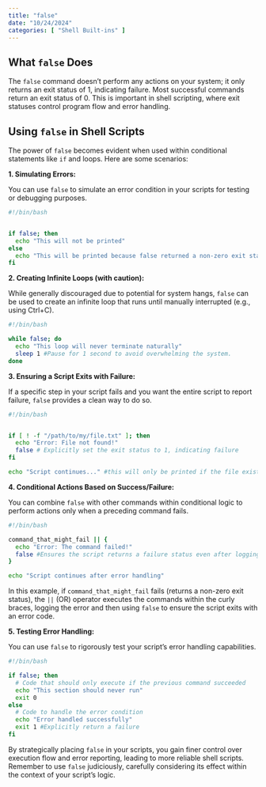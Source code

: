 ```yaml
---
title: "false"
date: "10/24/2024"
categories: [ "Shell Built-ins" ]
---
```

## What `false` Does

The `false` command doesn't perform any actions on your system; it only returns an exit status of 1, indicating failure.  Most successful commands return an exit status of 0. This is important in shell scripting, where exit statuses control program flow and error handling.

## Using `false` in Shell Scripts

The power of `false` becomes evident when used within conditional statements like `if` and loops.  Here are some scenarios:

**1. Simulating Errors:**

You can use `false` to simulate an error condition in your scripts for testing or debugging purposes.

```bash
#!/bin/bash


if false; then
  echo "This will not be printed"
else
  echo "This will be printed because false returned a non-zero exit status"
fi
```

**2. Creating Infinite Loops (with caution):**

While generally discouraged due to potential for system hangs,  `false` can be used to create an infinite loop that runs until manually interrupted (e.g., using Ctrl+C).

```bash
#!/bin/bash

while false; do
  echo "This loop will never terminate naturally"
  sleep 1 #Pause for 1 second to avoid overwhelming the system.
done
```

**3. Ensuring a Script Exits with Failure:**

If a specific step in your script fails and you want the entire script to report failure,  `false` provides a clean way to do so.

```bash
#!/bin/bash


if [ ! -f "/path/to/my/file.txt" ]; then
  echo "Error: File not found!"
  false # Explicitly set the exit status to 1, indicating failure
fi

echo "Script continues..." #this will only be printed if the file exists

```

**4.  Conditional Actions Based on Success/Failure:**

You can combine `false` with other commands within conditional logic to perform actions only when a preceding command fails.

```bash
#!/bin/bash

command_that_might_fail || {
  echo "Error: The command failed!"
  false #Ensures the script returns a failure status even after logging the error
}

echo "Script continues after error handling"

```

In this example, if `command_that_might_fail` fails (returns a non-zero exit status), the `||` (OR) operator executes the commands within the curly braces, logging the error and then using `false` to ensure the script exits with an error code.



**5.  Testing Error Handling:**

You can use `false` to rigorously test your script's error handling capabilities.

```bash
#!/bin/bash

if false; then
  # Code that should only execute if the previous command succeeded
  echo "This section should never run"
  exit 0
else
  # Code to handle the error condition
  echo "Error handled successfully"
  exit 1 #Explicitly return a failure
fi
```

By strategically placing `false` in your scripts, you gain finer control over execution flow and error reporting, leading to more reliable shell scripts. Remember to use `false` judiciously, carefully considering its effect within the context of your script's logic.

